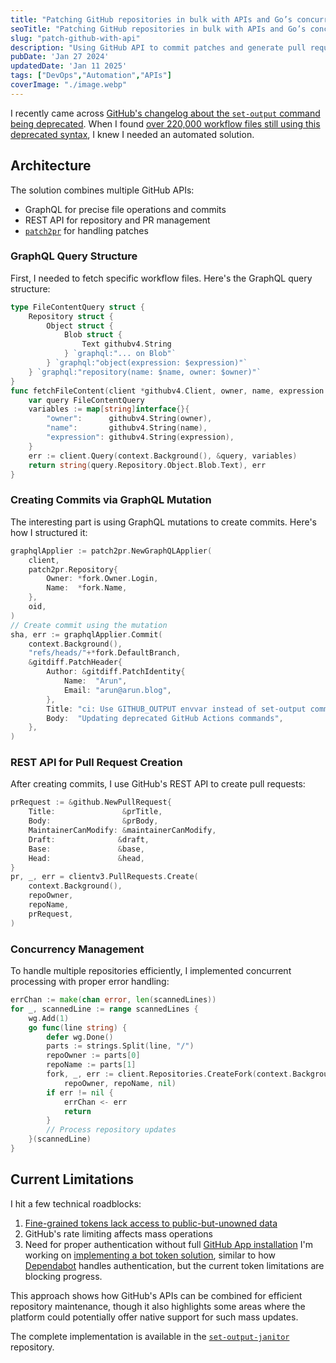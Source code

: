 ```yaml
---
title: "Patching GitHub repositories in bulk with APIs and Go’s concurrency features"
seoTitle: "Patching GitHub repositories in bulk with APIs and Go’s concurrency features"
slug: "patch-github-with-api"
description: "Using GitHub API to commit patches and generate pull requests."
pubDate: 'Jan 27 2024'
updatedDate: 'Jan 11 2025'
tags: ["DevOps","Automation","APIs"]
coverImage: "./image.webp"
---
```


I recently came across [GitHub's changelog about the ](https://github.blog/changelog/2022-10-11-github-actions-deprecating-save-state-and-set-output-commands/)[`set-output`](https://github.blog/changelog/2022-10-11-github-actions-deprecating-save-state-and-set-output-commands/)[ command being deprecated](https://github.blog/changelog/2022-10-11-github-actions-deprecating-save-state-and-set-output-commands/). When I found [over 220,000 workflow files still using this deprecated syntax](https://github.com/search?q=set-output%20language%3AYAML%20path%3A%2F%5E.github%5C%2Fworkflows%5C%2F%2F&type=code), I knew I needed an automated solution.

## Architecture

The solution combines multiple GitHub APIs:
- GraphQL for precise file operations and commits
- REST API for repository and PR management
- [`patch2pr`](https://github.com/bluekeyes/patch2pr?tab=readme-ov-file) for handling patches
### GraphQL Query Structure

First, I needed to fetch specific workflow files. Here's the GraphQL query structure:

```go
type FileContentQuery struct {
    Repository struct {
        Object struct {
            Blob struct {
                Text githubv4.String
            } `graphql:"... on Blob"`
        } `graphql:"object(expression: $expression)"`
    } `graphql:"repository(name: $name, owner: $owner)"`
}
func fetchFileContent(client *githubv4.Client, owner, name, expression string) (string, error) {
    var query FileContentQuery
    variables := map[string]interface{}{
        "owner":      githubv4.String(owner),
        "name":       githubv4.String(name),
        "expression": githubv4.String(expression),
    }
    err := client.Query(context.Background(), &query, variables)
    return string(query.Repository.Object.Blob.Text), err
}
```

### Creating Commits via GraphQL Mutation

The interesting part is using GraphQL mutations to create commits. Here's how I structured it:

```go
graphqlApplier := patch2pr.NewGraphQLApplier(
    client,
    patch2pr.Repository{
        Owner: *fork.Owner.Login,
        Name:  *fork.Name,
    },
    oid,
)
// Create commit using the mutation
sha, err := graphqlApplier.Commit(
    context.Background(),
    "refs/heads/"+*fork.DefaultBranch,
    &gitdiff.PatchHeader{
        Author: &gitdiff.PatchIdentity{
            Name:  "Arun",
            Email: "arun@arun.blog",
        },
        Title: "ci: Use GITHUB_OUTPUT envvar instead of set-output command",
        Body:  "Updating deprecated GitHub Actions commands",
    },
)
```

### REST API for Pull Request Creation

After creating commits, I use GitHub's REST API to create pull requests:

```go
prRequest := &github.NewPullRequest{
    Title:               &prTitle,
    Body:                &prBody,
    MaintainerCanModify: &maintainerCanModify,
    Draft:              &draft,
    Base:               &base,
    Head:               &head,
}
pr, _, err = clientv3.PullRequests.Create(
    context.Background(), 
    repoOwner, 
    repoName, 
    prRequest,
)
```

### Concurrency Management

To handle multiple repositories efficiently, I implemented concurrent processing with proper error handling:

```go
errChan := make(chan error, len(scannedLines))
for _, scannedLine := range scannedLines {
    wg.Add(1)
    go func(line string) {
        defer wg.Done()
        parts := strings.Split(line, "/")
        repoOwner := parts[0]
        repoName := parts[1]
        fork, _, err := client.Repositories.CreateFork(context.Background(), 
            repoOwner, repoName, nil)
        if err != nil {
            errChan <- err
            return
        }
        // Process repository updates
    }(scannedLine)
}
```

## Current Limitations

I hit a few technical roadblocks:
1. [Fine-grained tokens lack access to public-but-unowned data](https://github.com/orgs/community/discussions/36441#discussioncomment-7635050)
2. GitHub's rate limiting affects mass operations
3. Need for proper authentication without full [GitHub App installation](https://docs.github.com/en/apps/creating-github-apps/authenticating-with-a-github-app/authenticating-as-a-github-app-installation)
I'm working on [implementing a bot token solution](https://github.com/arunsathiya/set-output-janitor/issues/17), similar to how [Dependabot](https://docs.github.com/en/code-security/dependabot/dependabot-security-updates/configuring-dependabot-security-updates) handles authentication, but the current token limitations are blocking progress.

This approach shows how GitHub's APIs can be combined for efficient repository maintenance, though it also highlights some areas where the platform could potentially offer native support for such mass updates.

The complete implementation is available in the [`set-output-janitor`](https://github.com/arunsathiya/set-output-janitor) repository.
